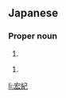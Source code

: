 ==Japanese==
{{ja-kanjitab|ひろ|き|yomi=y}}

===Proper noun===
{{ja-pos|proper|ひろき}}

# {{given name|male|lang=ja|sort=ひろき}}

{{ja-kanjitab|ひろ|のり|yomi=k}}

{{ja-pos|proper|ひろのり}}

# {{given name|male|lang=ja|sort=ひろのり}}

[[li:宏紀]]